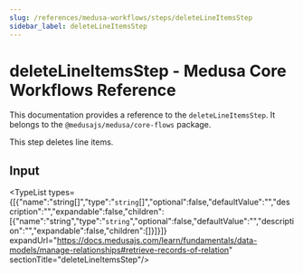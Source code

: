 ```yaml
---
slug: /references/medusa-workflows/steps/deleteLineItemsStep
sidebar_label: deleteLineItemsStep
---
```



# deleteLineItemsStep - Medusa Core Workflows Reference

This documentation provides a reference to the `deleteLineItemsStep`. It belongs to the `@medusajs/medusa/core-flows` package.

This step deletes line items.

## Input

<TypeList types={[{"name":"string[]","type":"`string`[]","optional":false,"defaultValue":"","description":"","expandable":false,"children":[{"name":"string","type":"`string`","optional":false,"defaultValue":"","description":"","expandable":false,"children":[]}]}]} expandUrl="https://docs.medusajs.com/learn/fundamentals/data-models/manage-relationships#retrieve-records-of-relation" sectionTitle="deleteLineItemsStep"/>
